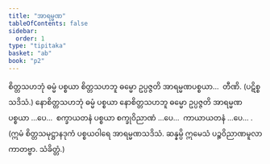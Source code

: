```yaml
---
title: "အာရမ္မဏ"
tableOfContents: false
sidebar:
  order: 1
type: "tipitaka"
basket: "ab"
book: "p2"
---
```



<DynamicBreadcrumb />

<Division number="249" book="p2" e="ch" v="38" p="150">

<Paragraph number="2936" book="p2">
စိတ္တသဟဘုံ ဓမ္မံ ပစ္စယာ စိတ္တသဟဘူ ဓမ္မော ဥပ္ပဇ္ဇတိ အာရမ္မဏပစ္စယာ…  တီဏိ. (ပဋိစ္စသဒိသံ.)
</Paragraph>

<Paragraph number="2937" book="p2">
နောစိတ္တသဟဘုံ ဓမ္မံ ပစ္စယာ နောစိတ္တသဟဘူ ဓမ္မော ဥပ္ပဇ္ဇတိ အာရမ္မဏပစ္စယာ …ပေ…  စက္ခာယတနံ ပစ္စယာ စက္ခုဝိညာဏံ …ပေ…  ကာယာယတနံ …ပေ… . (ဣမံ စိတ္တသမုဋ္ဌာနဒုကံ ပစ္စယဝါရေ အာရမ္မဏသဒိသံ. ဆန္နမ္ပိ ဣမေသံ ပဉ္စဝိညာဏမူလာ ကာတဗ္ဗာ. သံခိတ္တံ.)
</Paragraph>
</Division>